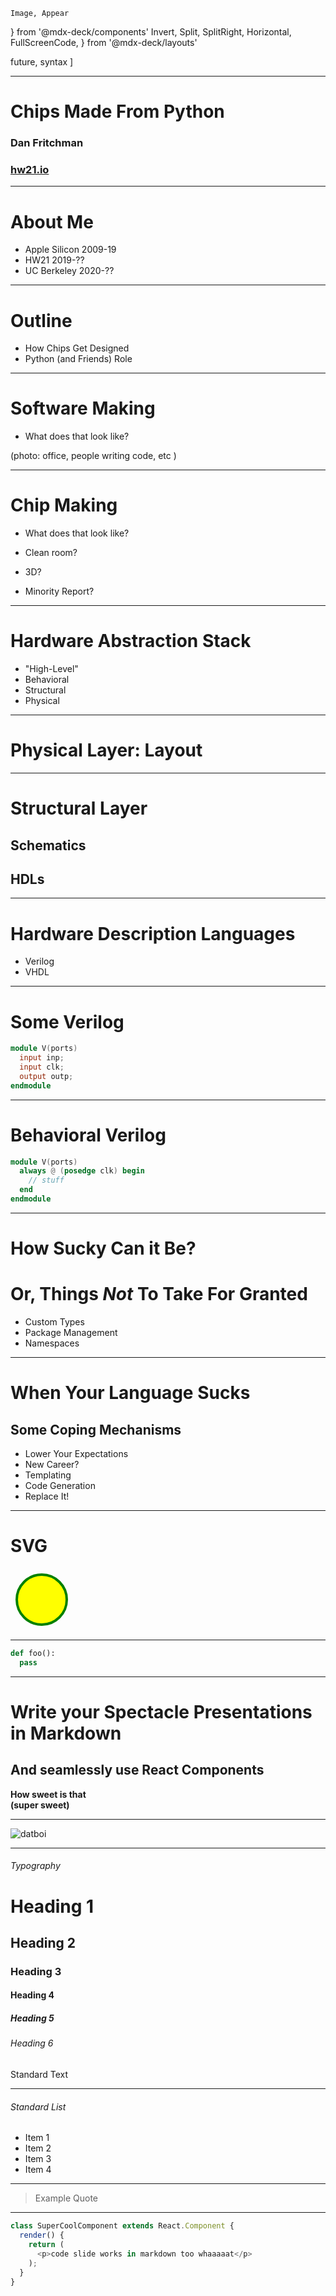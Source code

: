     Image, Appear
} from '@mdx-deck/components'
    Invert, Split, SplitRight, Horizontal, FullScreenCode, 
} from '@mdx-deck/layouts'


  future,
  syntax
]

---
# Chips Made From Python 
### Dan Fritchman
### [hw21.io](hw21.io)

---

# About Me 
* Apple Silicon 2009-19
* HW21 2019-??
* UC Berkeley 2020-??

---
# Outline
* How Chips Get Designed 
* Python (and Friends) Role

---
# Software Making 
* What does that look like? 

(photo: office, people writing code, etc )

---
# Chip Making 
* What does that look like? 

* Clean room?
* 3D?
* Minority Report? 

---
# Hardware Abstraction Stack 
* "High-Level"
* Behavioral
* Structural 
* Physical 

---
# Physical Layer: Layout

---
# Structural Layer
## Schematics
## HDLs

---
# Hardware Description Languages
* Verilog
* VHDL 

---

# Some Verilog 
```verilog
module V(ports)
  input inp;
  input clk;
  output outp;
endmodule
```

---

# Behavioral Verilog 
```verilog
module V(ports)
  always @ (posedge clk) begin
    // stuff
  end 
endmodule
```

---
# How Sucky Can it Be?
# Or, Things *Not* To Take For Granted
* Custom Types
* Package Management 
* Namespaces 

---
# When Your Language Sucks
## Some Coping Mechanisms 
* Lower Your Expectations
* New Career?
* Templating
* Code Generation 
* Replace It!

---
# SVG
<svg width="100" height="100">
  <circle cx="50" cy="50" r="40" stroke="green" stroke-width="4" fill="yellow" />
</svg>

---
<FullScreenCode>

```python
def foo():
  pass
```
</FullScreenCode>

---


# Write your Spectacle Presentations in Markdown
## And seamlessly use React Components  
**How sweet is that**  
**(super sweet)**

---

![datboi](https://pbs.twimg.com/media/CkjFUyTXEAEysBY.jpg)



---

###### Typography
# Heading 1
## Heading 2
### Heading 3
#### Heading 4
##### Heading 5
###### Heading 6

Standard Text

---

###### Standard List

- Item 1
- Item 2
- Item 3
- Item 4

---

> Example Quote



---


```javascript
class SuperCoolComponent extends React.Component {
  render() {
    return (
      <p>code slide works in markdown too whaaaaat</p>
    );
  }
}
```
